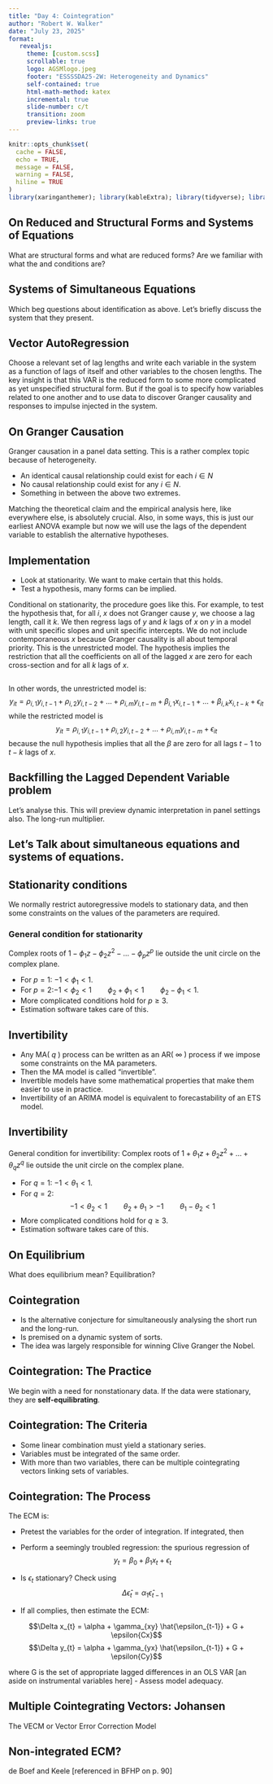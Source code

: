 ```yaml
---
title: "Day 4: Cointegration"
author: "Robert W. Walker"
date: "July 23, 2025"
format: 
   revealjs:
     theme: [custom.scss]
     scrollable: true
     logo: AGSMlogo.jpeg
     footer: "ESSSSDA25-2W: Heterogeneity and Dynamics"
     self-contained: true
     html-math-method: katex
     incremental: true
     slide-number: c/t
     transition: zoom
     preview-links: true
---
```


```r
knitr::opts_chunk$set(
  cache = FALSE,
  echo = TRUE,
  message = FALSE, 
  warning = FALSE,
  hiline = TRUE
)
library(xaringanthemer); library(kableExtra); library(tidyverse); library(skimr)
```

## On Reduced and Structural Forms and Systems of Equations

What are structural forms and what are reduced forms?
Are we familiar with what the \emph{rank} and \emph{order} conditions are?


## Systems of Simultaneous Equations

Which beg questions about identification as above.  Let's briefly discuss the system that they present.


## Vector AutoRegression

Choose a relevant set of lag lengths and write each variable in the system as a function of lags of itself and other variables to the chosen lengths.  The key insight is that this VAR is the reduced form to some more complicated as yet unspecified structural form.  But if the goal is to specify how variables related to one another and to use data to discover Granger causality and responses to impulse injected in the system.

## On Granger Causation

Granger causation\footnote{In the remainder of this discussion, when I use the word cause, I mean it in a Granger sense which may differ dramatically from more common understandings of causal.} in a panel data setting.  This is a rather complex topic because of heterogeneity.

- An identical causal relationship could exist for each $i \in N$
- No causal relationship could exist for any $i \in N$.
- Something in between the above two extremes.

Matching the theoretical claim and the empirical analysis here, like everywhere else, is absolutely crucial.  Also, in some ways, this is just our earliest ANOVA example but now we will use the lags of the dependent variable to establish the alternative hypotheses.

## Implementation

- Look at stationarity.  We want to make certain that this holds.
- Test a hypothesis, many forms can be implied.

Conditional on stationarity, the procedure goes like this.  For example, to test the hypothesis that, for all $i$, $x$ does not Granger cause $y$, we choose a lag length, call it $k$.  We then regress lags of $y$ and $k$ lags of $x$ on $y$ in a model with unit specific slopes and unit specific intercepts.  We do not include contemporaneous $x$ because Granger causality is all about temporal priority.  This is the unrestricted model.  The hypothesis implies the restriction that all the coefficients on all of the lagged $x$ are zero for each cross-section and for all $k$ lags of $x$.

##

In other words, the unrestricted model is:
$$y_{it} = \rho_{i,1} y_{i,t-1} + \rho_{i,2} y_{i,t-2} + \ldots + \rho_{i,m} y_{i,t-m} + \beta_{i,1} x_{i,t-1} + \ldots + \beta_{i,k} x_{i,t-k} + \epsilon_{it}$$ while the restricted model is
$$y_{it} = \rho_{i,1} y_{i,t-1} + \rho_{i,2} y_{i,t-2} + \ldots + \rho_{i,m} y_{i,t-m} + \epsilon_{it}$$
because the null hypothesis implies that all the $\beta$ are zero for all lags $t-1$ to $t-k$ lags of $x$.

## Backfilling the Lagged Dependent Variable problem

Let's analyse this.  This will preview dynamic interpretation in panel settings also.  The long-run multiplier.

## Let's Talk about simultaneous equations and systems of equations.

## Stationarity conditions

We normally restrict autoregressive models to stationary data, and then some constraints on the values of the parameters are required.

### General condition for stationarity

Complex roots of $1-\phi_1 z - \phi_2 z^2 - \dots - \phi_pz^p$ lie outside the unit circle on the complex plane.

* For $p=1$: $-1<\phi_1<1$.
* For $p=2$:\newline $-1<\phi_2<1\qquad \phi_2+\phi_1 < 1 \qquad \phi_2 -\phi_1 < 1$.
* More complicated conditions hold for $p\ge3$.
* Estimation software takes care of this.

## Invertibility

* Any MA( $q$ ) process can be written as an AR( $\infty$ ) process if we impose some constraints on the MA parameters.
* Then the MA model is called "invertible".
* Invertible models have some mathematical properties that make them easier to use in practice.
* Invertibility of an ARIMA model is equivalent to forecastability of an ETS model.

## Invertibility

General condition for invertibility:
  Complex roots of $1+\theta_1 z + \theta_2 z^2 + \dots + \theta_qz^q$ lie outside the unit circle on the complex plane.


* For $q=1$: $-1<\theta_1<1$.
* For $q=2$: $$-1<\theta_2<1 \qquad \theta_2+\theta_1 >-1 \qquad \theta_1 -\theta_2 < 1$$
* More complicated conditions hold for $q\ge3$.
* Estimation software takes care of this.


## On Equilibrium

What does equilibrium mean?  Equilibration?

## Cointegration

- Is the alternative conjecture for simultaneously analysing the short run and the long-run.
- Is premised on a dynamic system of sorts.
- The idea was largely responsible for winning Clive Granger the Nobel.


## Cointegration: The Practice

We begin with a need for nonstationary data.  If the data were stationary, they are **self-equilibrating**.


## Cointegration: The Criteria

- Some linear combination must yield a stationary series.
- Variables must be integrated of the same order.
- With more than two variables, there can be multiple cointegrating vectors linking sets of variables.

## Cointegration: The Process

The ECM is:

- Pretest the variables for the order of integration.  If integrated, then
- Perform a seemingly troubled regression: the spurious regression of $$y_{t} = \beta_{0} + \beta_{1}x_{t} + \epsilon_{t}$$

- Is $\epsilon_{t}$ stationary?  Check using $$\Delta \hat{\epsilon}_{t} = \alpha_{1}\hat{\epsilon}_{t-1}$$

- If all complies, then estimate the ECM:

$$\Delta x_{t} = \alpha + \gamma_{xy} \hat{\epsilon_{t-1}} + G + \epsilon{Cx}$$
$$\Delta y_{t} = \alpha + \gamma_{yx} \hat{\epsilon_{t-1}} + G + \epsilon{Cy}$$

where G is the set of appropriate lagged differences in an OLS VAR [an aside on instrumental variables here]
- Assess model adequacy.


## Multiple Cointegrating Vectors: Johansen

The VECM or Vector Error Correction Model


## Non-integrated ECM?

de Boef and Keele [referenced in BFHP on p. 90] 
